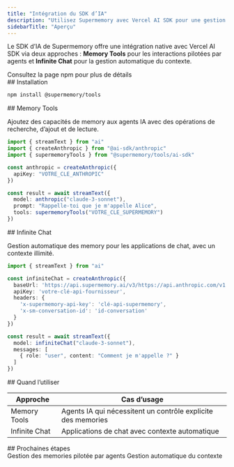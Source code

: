 ```yaml
---
title: "Intégration du SDK d’IA"
description: "Utilisez Supermemory avec Vercel AI SDK pour une gestion fluide des memory"
sidebarTitle: "Aperçu"
---
```


Le SDK d’IA de Supermemory offre une intégration native avec Vercel AI SDK via deux approches : **Memory Tools** pour les interactions pilotées par agents et **Infinite Chat** pour la gestion automatique du contexte.

<Card title="Outils Supermemory sur npm" icon="npm" href="https://www.npmjs.com/package/@supermemory/tools">
  Consultez la page npm pour plus de détails
</Card>

<div id="installation">
  ## Installation
</div>

```bash
npm install @supermemory/tools
```

<div id="memory-tools">
  ## Memory Tools
</div>

Ajoutez des capacités de memory aux agents IA avec des opérations de recherche, d’ajout et de lecture.

```typescript
import { streamText } from "ai"
import { createAnthropic } from "@ai-sdk/anthropic"
import { supermemoryTools } from "@supermemory/tools/ai-sdk"

const anthropic = createAnthropic({
  apiKey: "VOTRE_CLE_ANTHROPIC"
})

const result = await streamText({
  model: anthropic("claude-3-sonnet"),
  prompt: "Rappelle-toi que je m'appelle Alice",
  tools: supermemoryTools("VOTRE_CLE_SUPERMEMORY")
})
```

<div id="infinite-chat">
  ## Infinite Chat
</div>

Gestion automatique des memory pour les applications de chat, avec un contexte illimité.

```typescript
import { streamText } from "ai"

const infiniteChat = createAnthropic({
  baseUrl: 'https://api.supermemory.ai/v3/https://api.anthropic.com/v1',
  apiKey: 'votre-clé-api-fournisseur',
  headers: {
    'x-supermemory-api-key': 'clé-api-supermemory',
    'x-sm-conversation-id': 'id-conversation'
  }
})

const result = await streamText({
  model: infiniteChat("claude-3-sonnet"),
  messages: [
    { role: "user", content: "Comment je m'appelle ?" }
  ]
})
```

<div id="when-to-use">
  ## Quand l’utiliser
</div>

| Approche | Cas d’usage |
|----------|-------------|
| Memory Tools | Agents IA qui nécessitent un contrôle explicite des memories |
| Infinite Chat | Applications de chat avec contexte automatique |

<div id="next-steps">
  ## Prochaines étapes
</div>

<CardGroup cols={2}>
  <Card title="Memory Tools" icon="wrench" href="/fr/ai-sdk/memory-tools">
    Gestion des memories pilotée par agents
  </Card>

  <Card title="Infinite Chat" icon="infinity" href="/fr/ai-sdk/infinite-chat">
    Gestion automatique du contexte
  </Card>
</CardGroup>